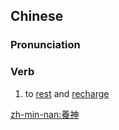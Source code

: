 {{also|养神}}
==Chinese==
{{zh-forms|s=养神}}

===Pronunciation===
{{zh-pron
|m=yǎngshén
|c=joeng5 san4
|mn=qz,tw,xm,zz:ióng-sîn/twv,zz:iáng-sîn
|cat=v
}}

===Verb===
{{zh-verb}}

# to [[rest]] and [[recharge]]

[[zh-min-nan:養神]]